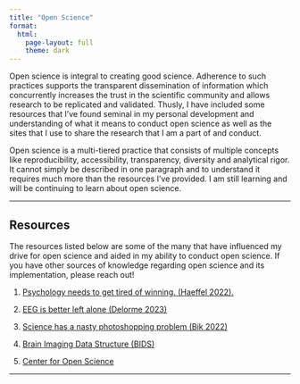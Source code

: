 ```yaml
---
title: "Open Science"
format:
  html:
    page-layout: full
    theme: dark
---
```


Open science is integral to creating good science. Adherence to such practices supports the transparent dissemination of information which concurrently increases the trust in the scientific community and allows research to be replicated and validated. Thusly, I have included some resources that I've found seminal in my personal development and understanding of what it means to conduct open science as well as the sites that I use to share the research that I am a part of and conduct.

Open science is a multi-tiered practice that consists of multiple concepts like reproducibility, accessibility, transparency, diversity and analytical rigor. It cannot simply be described in one paragraph and to understand it requires much more than the resources I've provided. I am still learning and will be continuing to learn about open science.

---

## Resources

The resources listed below are some of the many that have influenced my drive for open science and aided in my ability to conduct open science. If you have other sources of knowledge regarding open science and its implementation, please reach out!

1. [Psychology needs to get tired of winning. (Haeffel 2022).](https://royalsocietypublishing.org/doi/10.1098/rsos.220099)

2. [EEG is better left alone (Delorme 2023)](https://www.nature.com/articles/s41598-023-27528-0)

3. [Science has a nasty photoshopping problem (Bik 2022)](https://www.nytimes.com/interactive/2022/10/29/opinion/science-fraud-image-manipulation-photoshop.html?smid=url-share)

4. [Brain Imaging Data Structure (BIDS)](https://bids.neuroimaging.io/)

5. [Center for Open Science](https://www.cos.io/)

---